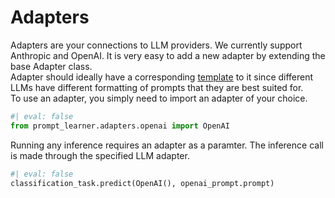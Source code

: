 # Adapters
Adapters are your connections to LLM providers. We currently support Anthropic and OpenAI. It is very easy to add a new adapter by extending the base Adapter class. \
Adapter should ideally have a corresponding [template](Templates.qmd) to it since different LLMs have different formatting of prompts that they are best suited for. \
To use an adapter, you simply need to import an adapter of your choice.
```python
#| eval: false
from prompt_learner.adapters.openai import OpenAI
```
Running any inference requires an adapter as a paramter. The inference call is made through the specified LLM adapter.
```python
#| eval: false
classification_task.predict(OpenAI(), openai_prompt.prompt)
```
